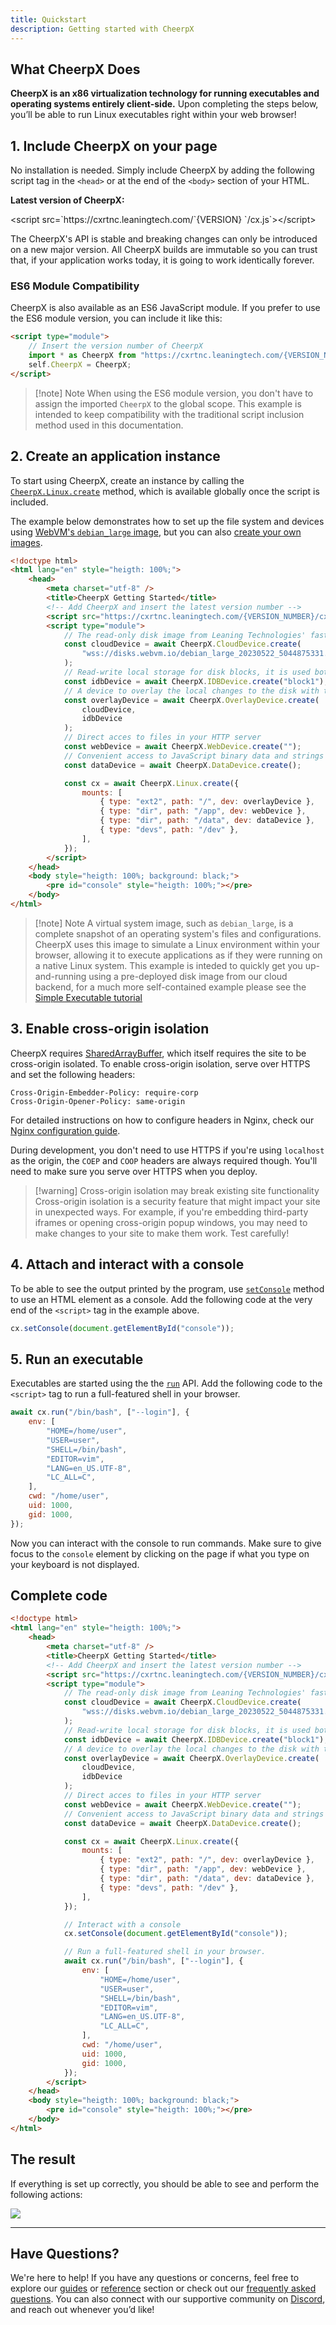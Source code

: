 ```yaml
---
title: Quickstart
description: Getting started with CheerpX
---
```



## What CheerpX Does

**CheerpX is an x86 virtualization technology for running executables and operating systems entirely client-side.** Upon completing the steps below, you’ll be able to run Linux executables right within your web browser!

## 1. Include CheerpX on your page

No installation is needed. Simply include CheerpX by adding the following script tag in the `<head>` or at the end of the `<body>` section of your HTML.

**Latest version of CheerpX:**

<div style={{ margin: "0 auto", color: "#ff6347" }}>
	&lt;script src=`https://cxrtnc.leaningtech.com/`{VERSION}
	`/cx.js`&gt;&lt;/script&gt;
</div>

The CheerpX's API is stable and breaking changes can only be introduced on a new major version. All CheerpX builds are immutable so you can trust that, if your application works today, it is going to work identically forever.

### ES6 Module Compatibility

CheerpX is also available as an ES6 JavaScript module. If you prefer to use the ES6 module version, you can include it like this:

```html
<script type="module">
	// Insert the version number of CheerpX
	import * as CheerpX from "https://cxrtnc.leaningtech.com/{VERSION_NUMBER}/cx.esm.js";
	self.CheerpX = CheerpX;
</script>
```

> [!note] Note
> When using the ES6 module version, you don't have to assign the imported `CheerpX` to the global scope. This example is intended to keep compatibility with the traditional script inclusion method used in this documentation.

## 2. Create an application instance

To start using CheerpX, create an instance by calling the [`CheerpX.Linux.create`](/docs/reference/CheerpX-Linux-create) method, which is available globally once the script is included.

The example below demonstrates how to set up the file system and devices using [WebVM's `debian_large` image](https://github.com/leaningtech/webvm/blob/main/dockerfiles/debian_large), but you can also [create your own images](/docs/guides/custom-devices).

```html
<!doctype html>
<html lang="en" style="heigth: 100%;">
	<head>
		<meta charset="utf-8" />
		<title>CheerpX Getting Started</title>
		<!-- Add CheerpX and insert the latest version number -->
		<script src="https://cxrtnc.leaningtech.com/{VERSION_NUMBER}/cx.esm.js"></script>
		<script type="module">
			// The read-only disk image from Leaning Technologies' fast cloud backend
			const cloudDevice = await CheerpX.CloudDevice.create(
				"wss://disks.webvm.io/debian_large_20230522_5044875331.ext2"
			);
			// Read-write local storage for disk blocks, it is used both as a cache and as persisteny writable storage
			const idbDevice = await CheerpX.IDBDevice.create("block1");
			// A device to overlay the local changes to the disk with the remote read-only image
			const overlayDevice = await CheerpX.OverlayDevice.create(
				cloudDevice,
				idbDevice
			);
			// Direct acces to files in your HTTP server
			const webDevice = await CheerpX.WebDevice.create("");
			// Convenient access to JavaScript binary data and strings
			const dataDevice = await CheerpX.DataDevice.create();

			const cx = await CheerpX.Linux.create({
				mounts: [
					{ type: "ext2", path: "/", dev: overlayDevice },
					{ type: "dir", path: "/app", dev: webDevice },
					{ type: "dir", path: "/data", dev: dataDevice },
					{ type: "devs", path: "/dev" },
				],
			});
		</script>
	</head>
	<body style="heigth: 100%; background: black;">
		<pre id="console" style="heigth: 100%;"></pre>
	</body>
</html>
```

> [!note] Note
> A virtual system image, such as `debian_large`, is a complete snapshot of an operating system's files and configurations. CheerpX uses this image to simulate a Linux environment within your browser, allowing it to execute applications as if they were running on a native Linux system. This example is inteded to quickly get you up-and-running using a pre-deployed disk image from our cloud backend, for a much more self-contained example please see the [Simple Executable tutorial](/docs/tutorials/simple-executable)

## 3. Enable cross-origin isolation

CheerpX requires [SharedArrayBuffer](https://developer.mozilla.org/en-US/docs/Web/JavaScript/Reference/Global_Objects/SharedArrayBuffer), which itself requires the site to be cross-origin isolated. To enable cross-origin isolation, serve over HTTPS and set the following headers:

```
Cross-Origin-Embedder-Policy: require-corp
Cross-Origin-Opener-Policy: same-origin
```

For detailed instructions on how to configure headers in Nginx, check our [Nginx configuration guide].

During development, you don't need to use HTTPS if you're using `localhost` as the origin, the `COEP` and `COOP` headers are always required though. You'll need to make sure you serve over HTTPS when you deploy.

> [!warning] Cross-origin isolation may break existing site functionality
> Cross-origin isolation is a security feature that might impact your site in unexpected ways. For example, if you're embedding third-party iframes or opening cross-origin popup windows, you may need to make changes to your site to make them work. Test carefully!

## 4. Attach and interact with a console

To be able to see the output printed by the program, use [`setConsole`](/docs/reference/CheerpX-Linux-setConsole) method to use an HTML element as a console. Add the following code at the very end of the `<script>` tag in the example above.

```js
cx.setConsole(document.getElementById("console"));
```

## 5. Run an executable

Executables are started using the the [`run`](/docs/reference/CheerpX-Linux-run) API. Add the following code to the `<script>` tag to run a full-featured shell in your browser.

```js
await cx.run("/bin/bash", ["--login"], {
	env: [
		"HOME=/home/user",
		"USER=user",
		"SHELL=/bin/bash",
		"EDITOR=vim",
		"LANG=en_US.UTF-8",
		"LC_ALL=C",
	],
	cwd: "/home/user",
	uid: 1000,
	gid: 1000,
});
```

Now you can interact with the console to run commands. Make sure to give focus to the `console` element by clicking on the page if what you type on your keyboard is not displayed.

## Complete code

```html
<!doctype html>
<html lang="en" style="heigth: 100%;">
	<head>
		<meta charset="utf-8" />
		<title>CheerpX Getting Started</title>
		<!-- Add CheerpX and insert the latest version number -->
		<script src="https://cxrtnc.leaningtech.com/{VERSION_NUMBER}/cx.esm.js"></script>
		<script type="module">
			// The read-only disk image from Leaning Technologies' fast cloud backend
			const cloudDevice = await CheerpX.CloudDevice.create(
				"wss://disks.webvm.io/debian_large_20230522_5044875331.ext2"
			);
			// Read-write local storage for disk blocks, it is used both as a cache and as persisteny writable storage
			const idbDevice = await CheerpX.IDBDevice.create("block1");
			// A device to overlay the local changes to the disk with the remote read-only image
			const overlayDevice = await CheerpX.OverlayDevice.create(
				cloudDevice,
				idbDevice
			);
			// Direct acces to files in your HTTP server
			const webDevice = await CheerpX.WebDevice.create("");
			// Convenient access to JavaScript binary data and strings
			const dataDevice = await CheerpX.DataDevice.create();

			const cx = await CheerpX.Linux.create({
				mounts: [
					{ type: "ext2", path: "/", dev: overlayDevice },
					{ type: "dir", path: "/app", dev: webDevice },
					{ type: "dir", path: "/data", dev: dataDevice },
					{ type: "devs", path: "/dev" },
				],
			});

			// Interact with a console
			cx.setConsole(document.getElementById("console"));

			// Run a full-featured shell in your browser.
			await cx.run("/bin/bash", ["--login"], {
				env: [
					"HOME=/home/user",
					"USER=user",
					"SHELL=/bin/bash",
					"EDITOR=vim",
					"LANG=en_US.UTF-8",
					"LC_ALL=C",
				],
				cwd: "/home/user",
				uid: 1000,
				gid: 1000,
			});
		</script>
	</head>
	<body style="heigth: 100%; background: black;">
		<pre id="console" style="heigth: 100%;"></pre>
	</body>
</html>
```

## The result

If everything is set up correctly, you should be able to see and perform the following actions:

![](../../../assets/getting_started.png)

---

[Nginx configuration guide]: /docs/guides/nginx

## Have Questions?

We're here to help! If you have any questions or concerns, feel free to explore our [guides](/docs/guides) or [reference](/docs/reference) section or check out our [frequently asked questions](/docs/faq). You can also connect with our supportive community on [Discord](https://discord.com/invite/yzZJzpaxXT), and reach out whenever you’d like!
